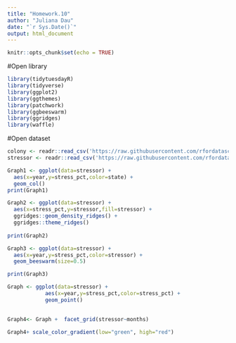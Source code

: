 ```yaml
---
title: "Homework.10"
author: "Juliana Dau"
date: "`r Sys.Date()`"
output: html_document
---
```


```r
knitr::opts_chunk$set(echo = TRUE)
```
#Open library
```r
library(tidytuesdayR)
library(tidyverse)
library(ggplot2)
library(ggthemes)
library(patchwork)
library(ggbeeswarm) 
library(ggridges)
library(waffle)


```
#Open dataset 
```r
colony <- readr::read_csv('https://raw.githubusercontent.com/rfordatascience/tidytuesday/main/data/2022/2022-01-11/colony.csv')
stressor <- readr::read_csv('https://raw.githubusercontent.com/rfordatascience/tidytuesday/main/data/2022/2022-01-11/stressor.csv')

```


```r
Graph1 <- ggplot(data=stressor) + 
  aes(x=year,y=stress_pct,color=state) +
  geom_col()
print(Graph1)

```


```r

Graph2 <- ggplot(data=stressor) +
  aes(x=stress_pct,y=stressor,fill=stressor) + 
  ggridges::geom_density_ridges() +
  ggridges::theme_ridges() 
      
print(Graph2)
```

```r
Graph3 <- ggplot(data=stressor) + 
  aes(x=year,y=stress_pct,color=stressor) +
  geom_beeswarm(size=0.5) 

print(Graph3)

```



```r
Graph <- ggplot(data=stressor) + 
            aes(x=year,y=stress_pct,color=stress_pct) + 
            geom_point() 
 

Graph4<- Graph +  facet_grid(stressor~months)  

Graph4+ scale_color_gradient(low="green", high="red")
```

